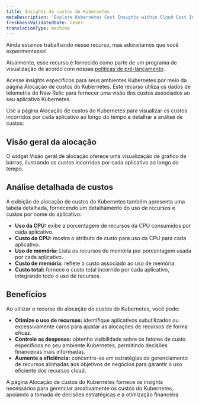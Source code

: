 ```yaml
---
title: Insights de custos do Kubernetes
metaDescription: 'Explore Kubernetes Cost Insights within Cloud Cost Intelligence to manage and optimize your Kubernetes expenses. Analyze application-level costs through detailed visualizations and tables, focusing on CPU and memory usage. Empower your team with strategies to optimize resource allocation, control costs, and enhance efficiency for effective financial management.'
freshnessValidatedDate: never
translationType: machine
---
```


<Callout title="visualização">
  Ainda estamos trabalhando nesse recurso, mas adoraríamos que você experimentasse!

  Atualmente, esse recurso é fornecido como parte de um programa de visualização de acordo com nossas [políticas de pré-lançamento](/docs/licenses/license-information/referenced-policies/new-relic-pre-release-policy).
</Callout>

Acesse insights específicos para seus ambientes Kubernetes por meio da página Alocação de custos do Kubernetes. Este recurso utiliza os dados de telemetria do New Relic para fornecer uma visão dos custos associados ao seu aplicativo Kubernetes.

Use a página Alocação de custos do Kubernetes para visualizar os custos incorridos por cada aplicativo ao longo do tempo e detalhar a análise de custos:

## Visão geral da alocação

O widget Visão geral de alocação oferece uma visualização de gráfico de barras, ilustrando os custos incorridos por cada aplicativo ao longo do tempo.

## Análise detalhada de custos

A exibição de alocação de custos do Kubernetes também apresenta uma tabela detalhada, fornecendo um detalhamento do uso de recursos e custos por nome do aplicativo:

* **Uso da CPU:** exibe a porcentagem de recursos da CPU consumidos por cada aplicativo.
* **Custo da CPU:** mostra o atributo de custo para uso da CPU para cada aplicativo.
* **Uso de memória:** Lista os recursos de memória por porcentagem usada por cada aplicativo.
* **Custo de memória:** reflete o custo associado ao uso de memória.
* **Custo total:** fornece o custo total incorrido por cada aplicativo, integrando todo o uso de recursos.

## Benefícios

Ao utilizar o recurso de alocação de custos do Kubernetes, você pode:

* **Otimize o uso de recursos:** identifique aplicativos subutilizados ou excessivamente caros para ajustar as alocações de recursos de forma eficaz.
* **Controle as despesas:** obtenha visibilidade sobre os fatores de custo específicos no seu ambiente Kubernetes, permitindo decisões financeiras mais informadas.
* **Aumente a eficiência:** concentre-se em estratégias de gerenciamento de recursos alinhadas aos objetivos de negócios para garantir o uso eficiente dos recursos cloud.

A página Alocação de custos do Kubernetes fornece os insights necessários para gerenciar proativamente os custos do Kubernetes, apoiando a tomada de decisões estratégicas e a otimização financeira.